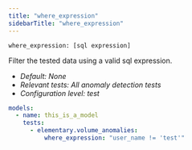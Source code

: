 ```yaml
---
title: "where_expression"
sidebarTitle: "where_expression"
---
```


`where_expression: [sql expression]`

Filter the tested data using a valid sql expression.

- _Default: None_
- _Relevant tests: All anomaly detection tests_
- _Configuration level: test_

<RequestExample>

```yaml test
models:
  - name: this_is_a_model
    tests:
      - elementary.volume_anomalies:
          where_expression: "user_name != 'test'"
```

</RequestExample>